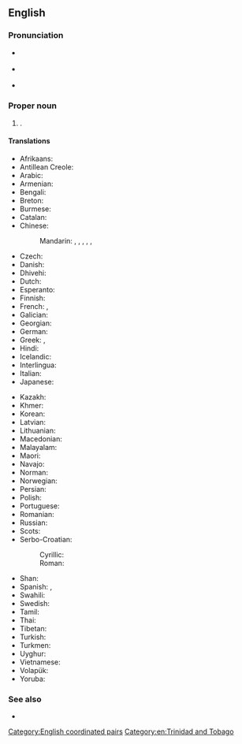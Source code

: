 ==English==
{{wikipedia}}

===Pronunciation===
* {{a|UK}} {{IPA|en|/ˌtɹɪn.ɪ.dæd ænd təʊˈbeɪ.ɡəʊ/|/ˌtɹɪn.ə.dæd ænd təˈbeɪ.ɡəʊ/}}
* {{a|US}} {{IPA|en|/ˌtɹɪn.ɪ.dæd ænd toʊˈbeɪ.ɡoʊ/|/ˌtɹɪn.ə.dæd ænd təˈbeɪ.ɡoʊ/}}
* {{audio|en|en-us-Trinidad and Tobago.ogg|Audio (US)}}

===Proper noun===
{{en-proper noun}}

# {{senseid|en|Q754}}{{place|en|country|r/Caribbean|official=Republic of Trinidad and Tobago}}.

====Translations====
{{trans-top|id=Q754|country}}
* Afrikaans: {{t|af|Trinidad en Tobago}}
* Antillean Creole: {{t|gcf|Trinidad ek Tobago}}
* Arabic: {{t|ar|تْرِينِيدَاد وَتُوبَاغُو|tr=trinidād wa-tubāḡū}}
* Armenian: {{t|hy|Տրինիդադ և Տոբագո|sc=Armn}}
* Bengali: {{t+|bn|ত্রিনিদাদ ও টোবাগো|sc=Beng}}
* Breton: {{t|br|Trinidad ha Tobago}}
* Burmese: {{t|my|ထရီနီဒတ်နှင့် တိုဘက်ဂို}}
* Catalan: {{t+|ca|Trinitat i Tobago|f}}
* Chinese:
*: Mandarin: {{t+|cmn|特立尼達和多巴哥|sc=Hani}}, {{t+|cmn|特立尼达和多巴哥|tr=Tèlìnídá hé Duōbāgē|sc=Hani}} {{q|Mainland China}}, {{t+|cmn|千里達及托巴哥|sc=Hani}}, {{t+|cmn|千里达及托巴哥|tr=Qiānlǐdá jí Tuōbāgē|sc=Hani}} {{q|Taiwan}}, {{t+|cmn|千里達及多巴哥|sc=Hani}}, {{t+|cmn|千里达及多巴哥|tr=Qiānlǐdá jí Tuōbāgē|sc=Hani}} {{q|Hong Kong}}
* Czech: {{t+|cs|Trinidad a Tobago}}
* Danish: {{t|da|Trinidad og Tobago}}
* Dhivehi: {{t|dv|ޓުރިނިޑާޑް ޓޮބޭގޯ|sc=Thaa}}
* Dutch: {{t+|nl|Trinidad en Tobago}}
* Esperanto: {{t+|eo|Trinidado kaj Tobago}}
* Finnish: {{t+|fi|Trinidad ja Tobago}}
* French: {{t+|fr|Trinité-et-Tobago}}, {{t|fr|Trinidad-et-Tobago}}
* Galician: {{t|gl|Trinidade e Tobago}}
* Georgian: {{t|ka|ტრინიდადი და ტობაგო|sc=Geor}}
* German: {{t+|de|Trinidad und Tobago}}
* Greek: {{t|el|Τρινιδάδ και Τομπάγκο|n|sc=Grek}}, {{t+|el|Τρινιντάντ και Τομπάγκο|n|sc=Grek}}
* Hindi: {{t+|hi|त्रिनिदाद और टोबैगो|sc=Deva}}
* Icelandic: {{t+|is|Trínidad og Tóbagó|n}}
* Interlingua: {{t|ia|Trinidad e Tobago}}
* Italian: {{t|it|Trinidad e Tobago|m}}
* Japanese: {{t+|ja|トリニダード・トバゴ|tr=Torinidādo-Tobago}}
{{trans-mid}}
* Kazakh: {{t|kk|Тринидад және Тобаго}}
* Khmer: {{t+|km|ទ្រីនីដាដនិងតូបាហ្គោ}}
* Korean: {{t|ko|^트리니다드 ^토바고}}
* Latvian: {{t|lv|Trinidāda un Tobāgo}}
* Lithuanian: {{t+|lt|Trinidadas ir Tobagas}}
* Macedonian: {{t|mk|Три́нидад и Тоба́го|m|sc=Cyrl}}
* Malayalam: {{t|ml|ട്രിനിഡാഡ് ടൊബാഗോ}}
* Maori: {{t|mi|Tirinaki-Tōpako}}
* Navajo: {{t|nv|Trinidad dóó Tobago}}
* Norman: {{t|nrf|Trinidad et Tobago}}
* Norwegian: {{t|no|Trinidad og Tobago}}
* Persian: {{t|fa|ترینیداد و توباگو|tr=trinidad ve tobago|sc=fa-Arab}}
* Polish: {{t+|pl|Trynidad i Tobago}}
* Portuguese: {{t+|pt|Trindade e Tobago}}
* Romanian: {{t|ro|Trinidad și Tobago}}
* Russian: {{t+|ru|Тринида́д и Тоба́го|f|n}}
* Scots: {{t|sco|Trinidad an Tobago}}
* Serbo-Croatian:
*: Cyrillic: {{t|sh|Тринидад и Тобаго|sc=Cyrl}}
*: Roman: {{t|sh|Trinidad i Tobago}}
* Shan: {{t|shn|မိူင်းထရီႇၼီႇတၢတ်ႈ လႄႈ ထူဝ်ႇပေးၵူဝ်ႇ}}
* Spanish: {{t+|es|Trinidad y Tobago}}, {{t+|es|Trinidad y Tabago}}
* Swahili: {{t|sw|Trinidadi na Tobago}}
* Swedish: {{t+|sv|Trinidad och Tobago}}
* Tamil: {{t|ta|டிரினிடாட் மற்றும் டொபாகோ}}
* Thai: {{t+|th|ตรินิแดดและโตเบโก}}
* Tibetan: {{t|bo|ཏྲི་ནི་ཌད་དང་ཏྲོ་བེ་གོ}}
* Turkish: {{t+|tr|Trinidad ve Tobago}}
* Turkmen: {{t|tk|Trinidad we Tobago}}
* Uyghur: {{t|ug|ترىنىداد ۋە توباگو}}
* Vietnamese: {{t|vi|Tri-ni-đát và Tô-ba-gô}}
* Volapük: {{t|vo|Trinidadeän e Tobageäns}}
* Yoruba: {{t|yo|Tirinida ati Tobaga}}
{{trans-bottom}}

===See also===
* {{list:countries of North America/en}}{{topics|en|Countries in North America}}

[[Category:English coordinated pairs]]
[[Category:en:Trinidad and Tobago]]